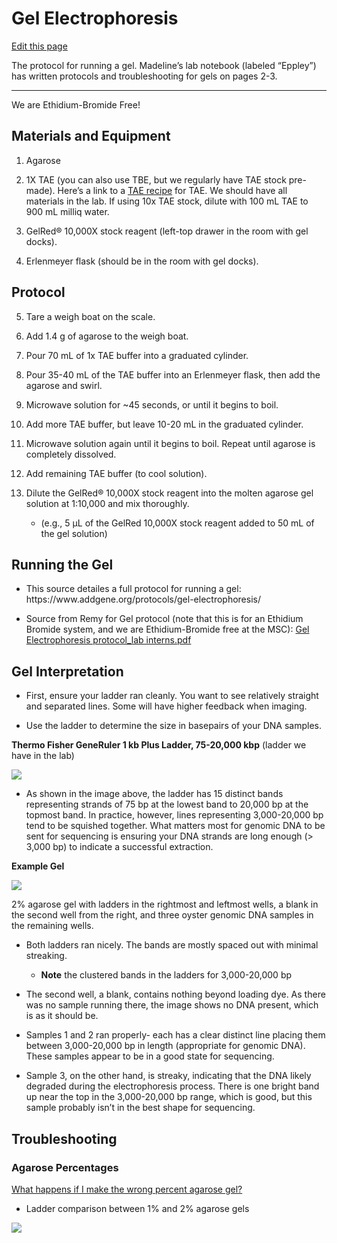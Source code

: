 # Gel Electrophoresis

[Edit this page](https://github.com/DrK-Lo/lotterhoslabprotocols/edit/main/molecprot_gelelectrophoresis.qmd)

The protocol for running a gel. Madeline's lab notebook (labeled "Eppley") has written protocols and troubleshooting for gels on pages 2-3. 

------------------------------------------------------------------------

We are Ethidium-Bromide Free!

## **Materials and Equipment** {.unnumbered}

1.  Agarose

2.  1X TAE (you can also use TBE, but we regularly have TAE stock pre-made). Here's a link to a [TAE recipe](http://cshprotocols.cshlp.org/content/2006/1/pdb.rec8644.full) for TAE. We should have all materials in the lab. If using 10x TAE stock, dilute with 100 mL TAE to 900 mL milliq water.

3.  GelRed® 10,000X stock reagent (left-top drawer in the room with gel docks).

4.  Erlenmeyer flask (should be in the room with gel docks).

## Protocol {.unnumbered}

5.  Tare a weigh boat on the scale.

6.  Add 1.4 g of agarose to the weigh boat.

7.  Pour 70 mL of 1x TAE buffer into a graduated cylinder.

8.  Pour 35-40 mL of the TAE buffer into an Erlenmeyer flask, then add the agarose and swirl.

9.  Microwave solution for \~45 seconds, or until it begins to boil.

10. Add more TAE buffer, but leave 10-20 mL in the graduated cylinder.

11. Microwave solution again until it begins to boil. Repeat until agarose is completely dissolved.

12. Add remaining TAE buffer (to cool solution).

13. Dilute the GelRed® 10,000X stock reagent into the molten agarose gel solution at 1:10,000 and mix thoroughly.

    -   (e.g., 5 µL of the GelRed 10,000X stock reagent added to 50 mL of the gel solution)

## **Running the Gel** {.unnumbered}

-   This source detailes a full protocol for running a gel: https://www.addgene.org/protocols/gel-electrophoresis/

-   Source from Remy for Gel protocol (note that this is for an Ethidium Bromide system, and we are Ethidium-Bromide free at the MSC): [Gel Electrophoresis protocol_lab interns.pdf](https://github.com/DrK-Lo/lotterhoslabprotocols/files/8584679/Gel.Electrophoresis.protocol_lab.interns.pdf)\

## Gel Interpretation

-   First, ensure your ladder ran cleanly. You want to see relatively straight and separated lines. Some will have higher feedback when imaging.

-   Use the ladder to determine the size in basepairs of your DNA samples.

**Thermo Fisher GeneRuler 1 kb Plus Ladder, 75-20,000 kbp** (ladder we have in the lab)

![](/img/Ladder.png)

-   As shown in the image above, the ladder has 15 distinct bands representing strands of 75 bp at the lowest band to 20,000 bp at the topmost band. In practice, however, lines representing 3,000-20,000 bp tend to be squished together. What matters most for genomic DNA to be sent for sequencing is ensuring your DNA strands are long enough (> 3,000 bp) to indicate a successful extraction.

**Example Gel**

![](/img/ExampleGel.png)

2% agarose gel with ladders in the rightmost and leftmost wells, a blank in the second well from the right, and three oyster genomic DNA samples in the remaining wells. 

-   Both ladders ran nicely. The bands are mostly spaced out with minimal streaking.
    
    -   **Note** the clustered bands in the ladders for 3,000-20,000 bp

-   The second well, a blank, contains nothing beyond loading dye. As there was no sample running there, the image shows no DNA present, which is as it should be.

-   Samples 1 and 2 ran properly- each has a clear distinct line placing them between 3,000-20,000 bp in length (appropriate for genomic DNA). These samples appear to be in a good state for sequencing.

-   Sample 3, on the other hand, is streaky, indicating that the DNA likely degraded during the electrophoresis process. There is one bright band up near the top in the 3,000-20,000 bp range, which is good, but this sample probably isn't in the best shape for sequencing.

## **Troubleshooting**

### Agarose Percentages

[What happens if I make the wrong percent agarose gel?](https://northeastern.zoom.us/j/92075400920?pwd=NjRRdHd6emlyVlRLcXlOejRyb1NlUT09)

-   Ladder comparison between 1% and 2% agarose gels

![](img/Gel%_Comparison.jpeg)


